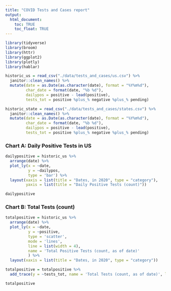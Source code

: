 ```yaml
---
title: "COVID Tests and Cases report"
output: 
  html_document:
    toc: TRUE
    toc_float: TRUE
---
```


```r
library(tidyverse)
library(broom)
library(httr)
library(ggplot2)
library(plotly)
library(hablar)
```

```r
historic_us = read_csv("./data/tests_and_cases/us.csv") %>% 
  janitor::clean_names() %>% 
  mutate(date = as.Date(as.character(date), format = "%Y%m%d"),
         char_date = format(date, "%b %d"),
         dailypos = positive - lead(positive),
         tests_tot = positive %plus_% negative %plus_% pending)

historic_state = read_csv("./data/tests_and_cases/states.csv") %>% 
  janitor::clean_names() %>% 
  mutate(date = as.Date(as.character(date), format = "%Y%m%d"),
         char_date = format(date, "%b %d"),
         dailypos = positive - lead(positive),
         tests_tot = positive %plus_% negative %plus_% pending)
```


### Chart A: Daily Positive Tests in US

```r
dailypositive = historic_us %>%
  arrange(date) %>% 
  plot_ly(x = ~date,
          y = ~dailypos,
          type = 'bar') %>% 
  layout(xaxis = list(title = "Dates, in 2020", type = "category"),
         yaxis = list(title = "Daily Positive Tests (count)"))

dailypositive
```



### Chart B: Total Tests (count)

```r
totalpositive = historic_us %>%
  arrange(date) %>% 
  plot_ly(x = ~date,
          y = ~positive,
          type = 'scatter',
          mode = 'lines',
          line = list(width = 4),
          name = 'Total Positive Tests (count, as of date)'
          ) %>% 
  layout(xaxis = list(title = "Dates, in 2020", type = "category"))

totalpositive = totalpositive %>% 
  add_trace(y = ~tests_tot, name = 'Total Tests (count, as of date)', line = list(width = 4)) 

totalpositive
```